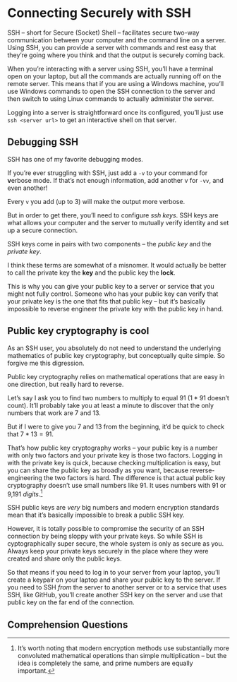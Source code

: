 # Connecting Securely with SSH {#sec-ssh}

SSH -- short for Secure (Socket) Shell -- facilitates secure two-way
communication between your computer and the command line on a server.
Using SSH, you can provide a server with commands and rest easy that
they're going where you think and that the output is securely coming
back.

When you're interacting with a server using SSH, you'll have a terminal
open on your laptop, but all the commands are actually running off on
the remote server. This means that if you are using a Windows machine,
you'll use Windows commands to open the SSH connection to the server and
then switch to using Linux commands to actually administer the server.

Logging into a server is straightforward once its configured, you'll
just use `ssh <server url>` to get an interactive shell on that server.

::: callout-tip
## Debugging SSH

SSH has one of my favorite debugging modes.

If you're ever struggling with SSH, just add a `-v` to your command for
**v**erbose mode. If that's not enough information, add another v for
`-vv`, and even another!

Every `v` you add (up to 3) will make the output more verbose.
:::

But in order to get there, you'll need to configure *ssh keys*. SSH keys
are what allows your computer and the server to mutually verify identity
and set up a secure connection.

SSH keys come in pairs with two components -- the *public key* and the
*private key*.

I think these terms are somewhat of a misnomer. It would actually be
better to call the private key the **key** and the public key the
**lock**.

This is why you can give your public key to a server or service that you
might not fully control. Someone who has your public key can verify that
your private key is the one that fits that public key -- but it's
basically impossible to reverse engineer the private key with the public
key in hand.

::: callout-note
## Public key cryptography is cool

As an SSH user, you absolutely do not need to understand the underlying
mathematics of public key cryptography, but conceptually quite simple.
So forgive me this digression.

Public key cryptography relies on mathematical operations that are easy
in one direction, but really hard to reverse.

Let's say I ask you to find two numbers to multiply to equal 91
($1 * 91$ doesn't count). It'll probably take you at least a minute to
discover that the only numbers that work are 7 and 13.

But if I were to give you 7 and 13 from the beginning, it'd be quick to
check that $7 * 13 = 91$.

That's how public key cryptography works -- your public key is a number
with only two factors and your private key is those two factors. Logging
in with the private key is quick, because checking multiplication is
easy, but you can share the public key as broadly as you want, because
reverse-engineering the two factors is hard. The difference is that
actual public key cryptography doesn't use small numbers like 91. It
uses numbers with 91 or 9,191 *digits*.[^2-2-ssh-1]

SSH public keys are *very* big numbers and modern encryption standards
mean that it's basically impossible to break a public SSH key.
:::

[^2-2-ssh-1]: It's worth noting that modern encryption methods use
    substantially more convoluted mathematical operations than simple
    multiplication -- but the idea is completely the same, and prime
    numbers are equally important.

However, it is totally possible to compromise the security of an SSH
connection by being sloppy with your private keys. So while SSH is
cyptographically super secure, the whole system is only as secure as
you. Always keep your private keys securely in the place where they were
created and share only the public keys.

So that means if you need to log in to your server from your laptop,
you'll create a keypair on your laptop and share your public key to the
server. If you need to SSH *from* the server to another server or to a
service that uses SSH, like GitHub, you'll create another SSH key on the
server and use that public key on the far end of the connection.

## Comprehension Questions
